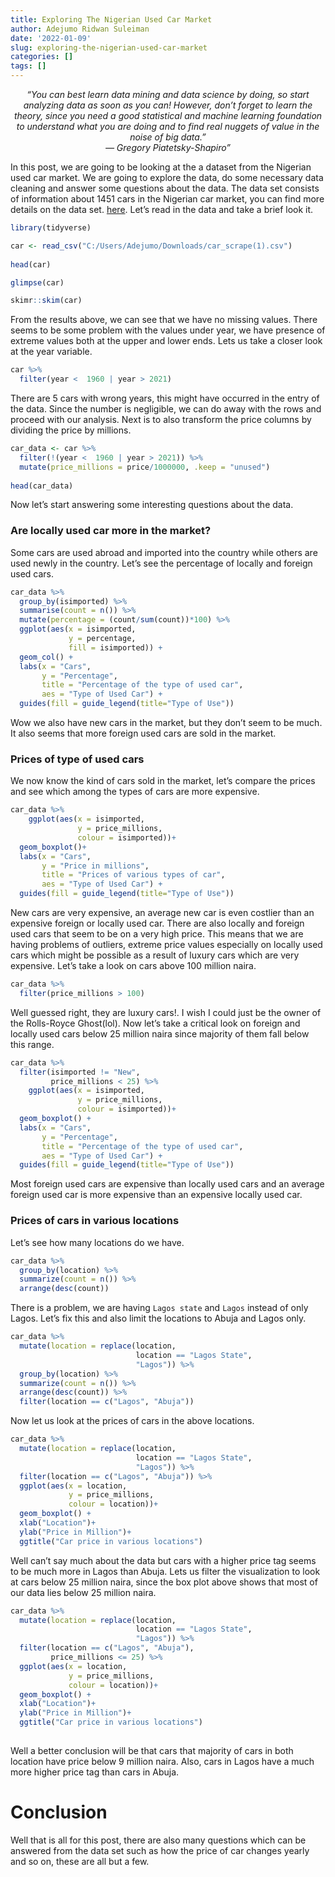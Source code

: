 ```yaml
---
title: Exploring The Nigerian Used Car Market
author: Adejumo Ridwan Suleiman
date: '2022-01-09'
slug: exploring-the-nigerian-used-car-market
categories: []
tags: []
---
```


<center>
*“You can best learn data mining and data science by doing, so start analyzing data as soon as you can! However, don’t forget to learn the theory, since you need a good statistical and machine learning foundation to understand what you are doing and to find real nuggets of value in the noise of big data.”*    
*— Gregory Piatetsky-Shapiro”*  
</center>

In this post, we are going to be looking at the a dataset from the Nigerian used car market. We are going to explore the data, do some necessary data cleaning and answer some questions about the data. The data set consists of information about  1451 cars in the Nigerian car market, you can find more details on the data set.  [here](https://www.kaggle.com/sootersaalu/nigerian-used-car-marketplace). Let's read in the data and take a brief look it.

```r
library(tidyverse)

car <- read_csv("C:/Users/Adejumo/Downloads/car_scrape(1).csv")
                     
head(car)                 
```

```r
glimpse(car)
```

```r
skimr::skim(car)
```
From the results above, we can see that we have no missing values. There seems to be some problem with the values under year, we have presence of extreme values both at the upper and lower ends. Lets us take a closer look at the year variable.
```r
car %>% 
  filter(year <  1960 | year > 2021)
```
There are 5 cars with wrong years, this might have occurred in the entry of the data. Since the number is negligible, we can do away with the rows and proceed with our analysis. Next is to also transform the price columns by dividing the price by millions.
```r
car_data <- car %>% 
  filter(!(year <  1960 | year > 2021)) %>% 
  mutate(price_millions = price/1000000, .keep = "unused")
  
head(car_data)
```
Now let's start answering some interesting questions about the data.

### Are locally used car more in the market?
Some cars are used abroad and imported into the country while others are used newly in the country. Let's see the percentage of locally and foreign used cars.
```r
car_data %>% 
  group_by(isimported) %>% 
  summarise(count = n()) %>% 
  mutate(percentage = (count/sum(count))*100) %>% 
  ggplot(aes(x = isimported, 
             y = percentage, 
             fill = isimported)) +
  geom_col() +
  labs(x = "Cars",
       y = "Percentage",
       title = "Percentage of the type of used car",
       aes = "Type of Used Car") +
  guides(fill = guide_legend(title="Type of Use"))
```
Wow we also have new cars in the market, but they don't seem to be much. It also seems that more foreign used cars are sold in the market. 

### Prices of type of used cars
We now know the kind of cars sold in the market, let's compare the prices and see which among the types of cars are more expensive. 
```r
car_data %>% 
    ggplot(aes(x = isimported,
               y = price_millions,
               colour = isimported))+
  geom_boxplot()+
  labs(x = "Cars",
       y = "Price in millions",
       title = "Prices of various types of car",
       aes = "Type of Used Car") +
  guides(fill = guide_legend(title="Type of Use"))
```
New cars are very expensive, an average new car is even costlier than an expensive foreign or locally used car. There are also locally and foreign used cars that seem to be on a very high price. This means that we are having problems of outliers, extreme price values especially on locally used cars which might be possible as a result of luxury cars which are very expensive. Let's  take a look on cars above 100 million naira.
```r
car_data %>% 
  filter(price_millions > 100)
```
Well guessed right, they are luxury cars!. I wish I could just be the owner of the Rolls-Royce Ghost(lol). Now let's take a critical look on foreign and locally used cars below 25 million naira since majority of them fall below this range.
```r
car_data %>% 
  filter(isimported != "New",
         price_millions < 25) %>% 
    ggplot(aes(x = isimported,
               y = price_millions,
               colour = isimported))+
  geom_boxplot() +
  labs(x = "Cars",
       y = "Percentage",
       title = "Percentage of the type of used car",
       aes = "Type of Used Car") +
  guides(fill = guide_legend(title="Type of Use"))
```
Most foreign used cars are expensive than locally used cars and an average foreign used car is more expensive than an expensive locally used car.

### Prices of cars in various locations
Let's see how many locations do we have.
```r
car_data %>% 
  group_by(location) %>% 
  summarize(count = n()) %>% 
  arrange(desc(count))
```
There is a problem, we are having `Lagos state` and `Lagos` instead of only Lagos. Let's fix this and also limit the locations to Abuja and Lagos only.
```r
car_data %>% 
  mutate(location = replace(location, 
                            location == "Lagos State",
                            "Lagos")) %>% 
  group_by(location) %>% 
  summarize(count = n()) %>% 
  arrange(desc(count)) %>%
  filter(location == c("Lagos", "Abuja"))
```
Now let us look at the prices of cars in the above locations.
```r
car_data %>% 
  mutate(location = replace(location, 
                            location == "Lagos State",
                            "Lagos")) %>% 
  filter(location == c("Lagos", "Abuja")) %>% 
  ggplot(aes(x = location,
             y = price_millions,
             colour = location))+
  geom_boxplot() +
  xlab("Location")+
  ylab("Price in Million")+
  ggtitle("Car price in various locations")
```
Well can't say much about the data but cars with a higher price tag seems to be much more in Lagos than Abuja. Lets us filter the visualization to look at cars below 25 million naira, since the box plot above shows that most of our data lies below 25 million naira.
```r
car_data %>% 
  mutate(location = replace(location, 
                            location == "Lagos State",
                            "Lagos")) %>% 
  filter(location == c("Lagos", "Abuja"),
         price_millions <= 25) %>% 
  ggplot(aes(x = location,
             y = price_millions,
             colour = location))+
  geom_boxplot() +
  xlab("Location")+
  ylab("Price in Million")+
  ggtitle("Car price in various locations")
  
```
Well a better conclusion will be that cars that majority of cars in both location have price below 9 million naira. Also, cars in Lagos have a much more higher price tag than cars in Abuja.

# Conclusion
Well that is all for this post, there are also many questions which can be answered from the data set such as how the price of car changes yearly and so on, these are all but a few. 
